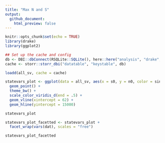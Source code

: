 ```yaml
---
title: "Max N and S"
output: 
  github_document:
    html_preview: false
---
```


```r
knitr::opts_chunk$set(echo = TRUE)
library(drake)
library(ggplot2)

## Set up the cache and config
db <- DBI::dbConnect(RSQLite::SQLite(), here::here("analysis", "drake", "drake-cache-dat.sqlite"))
cache <- storr::storr_dbi("datatable", "keystable", db)

loadd(all_sv, cache = cache)

```
```r

statevars_plot <- ggplot(data = all_sv, aes(x = s0, y = n0, color = singletons)) +
  geom_point() +
  theme_bw() +
  scale_color_viridis_d(end = .5) +
  geom_vline(xintercept = 62) +
  geom_hline(yintercept = 15000)

statevars_plot

```

```r

statevars_plot_facetted <- statevars_plot +
  facet_wrap(vars(dat), scales = "free")

statevars_plot_facetted
```
